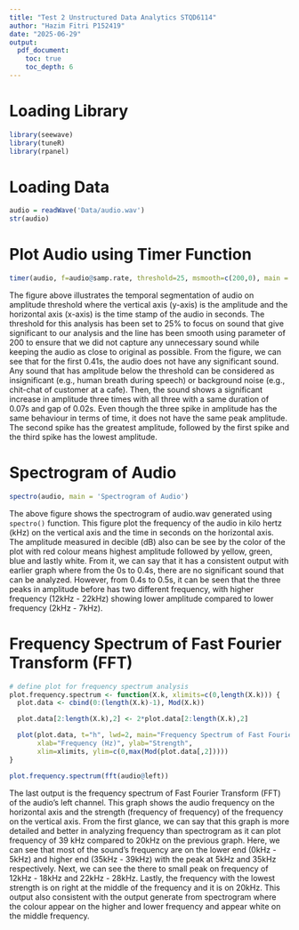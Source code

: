 ```yaml
---
title: "Test 2 Unstructured Data Analytics STQD6114"
author: "Hazim Fitri P152419"
date: "2025-06-29"
output: 
  pdf_document:
    toc: true
    toc_depth: 6
---
```


# Loading Library

```r
library(seewave)
library(tuneR)
library(rpanel)
```

# Loading Data

```r
audio = readWave('Data/audio.wav')
str(audio)
```

# Plot Audio using Timer Function

```r
timer(audio, f=audio@samp.rate, threshold=25, msmooth=c(200,0), main = 'Temporal Segmentation of Audio on Amplitude Threshold')
```

The figure above illustrates the temporal segmentation of audio on amplitude threshold where the vertical axis (y-axis) is the amplitude and the horizontal axis (x-axis) is the time stamp of the audio in seconds. The threshold for this analysis has been set to 25% to focus on sound that give significant to our analysis and the line has been smooth using parameter of 200 to ensure that we did not capture any unnecessary sound while keeping the audio as close to original as possible. From the figure, we can see that for the first 0.41s, the audio does not have any significant sound. Any sound that has amplitude below the threshold can be considered as insignificant (e.g., human breath during speech) or background noise (e.g., chit-chat of customer at a cafe). Then, the sound shows a significant increase in amplitude three times with all three with a same duration of 0.07s and gap of 0.02s. Even though the three spike in amplitude has the same behaviour in terms of time, it does not have the same peak amplitude. The second spike has the greatest amplitude, followed by the first spike and the third spike has the lowest amplitude.

# Spectrogram of Audio

```r
spectro(audio, main = 'Spectrogram of Audio')
```

The above figure shows the spectrogram of audio.wav generated using `spectro()` function. This figure plot the frequency of the audio in kilo hertz (kHz) on the vertical axis and the time in seconds on the horizontal axis. The amplitude measured in decible (dB) also can be see by the color of the plot with red colour means highest amplitude followed by yellow, green, blue and lastly white. From it, we can say that it has a consistent output with earlier graph where from the 0s to 0.4s, there are no significant sound that can be analyzed. However, from 0.4s to 0.5s, it can be seen that the three peaks in amplitude before has two different frequency, with higher frequency (12kHz - 22kHz) showing lower amplitude compared to lower frequency (2kHz - 7kHz).

# Frequency Spectrum of Fast Fourier Transform (FFT)

```r
# define plot for frequency spectrum analysis
plot.frequency.spectrum <- function(X.k, xlimits=c(0,length(X.k))) {
  plot.data <- cbind(0:(length(X.k)-1), Mod(X.k))

  plot.data[2:length(X.k),2] <- 2*plot.data[2:length(X.k),2]

  plot(plot.data, t="h", lwd=2, main="Frequency Spectrum of Fast Fourier Transform (FFT)",
       xlab="Frequency (Hz)", ylab="Strength",
       xlim=xlimits, ylim=c(0,max(Mod(plot.data[,2]))))
}

plot.frequency.spectrum(fft(audio@left))
```

The last output is the frequency spectrum of Fast Fourier Transform (FFT) of the audio's left channel. This graph shows the audio frequency on the horizontal axis and the strength (frequency of frequency) of the frequency on the vertical axis. From the first glance, we can say that this graph is more detailed and better in analyzing frequency than spectrogram as it can plot frequency of 39 kHz compared to 20kHz on the previous graph. Here, we can see that most of the sound's frequency are on the lower end (0kHz - 5kHz) and higher end (35kHz - 39kHz) with the peak at 5kHz and 35kHz respectively. Next, we can see the there to small peak on frequency of 12kHz - 18kHz and 22kHz - 28kHz. Lastly, the frequency with the lowest strength is on right at the middle of the frequency and it is on 20kHz. This output also consistent with the output generate from spectrogram where the colour appear on the higher and lower frequency and appear white on the middle frequency.
